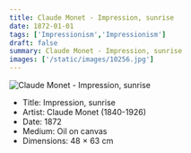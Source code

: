 ```yaml
---
title: Claude Monet - Impression, sunrise
date: 1872-01-01
tags: ['Impressionism','Impressionism']
draft: false
summary: Claude Monet - Impression, sunrise
images: ['/static/images/10256.jpg']
---
```


![Claude Monet - Impression, sunrise](/static/images/10256.jpg)

* Title: Impression, sunrise
* Artist: Claude Monet (1840-1926)
* Date: 1872
* Medium: Oil on canvas
* Dimensions: 48 × 63 cm


